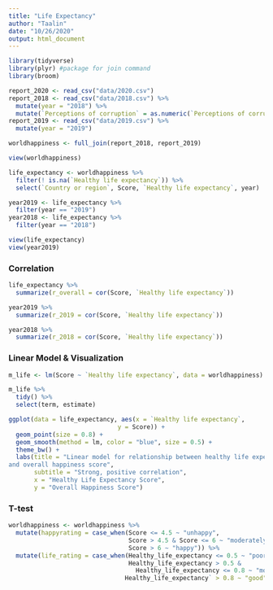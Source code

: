 ```yaml
---
title: "Life Expectancy"
author: "Taalin"
date: "10/26/2020"
output: html_document
---
```


```r
library(tidyverse)
library(plyr) #package for join command
library(broom)
```

```r
report_2020 <- read_csv("data/2020.csv")
report_2018 <- read_csv("data/2018.csv") %>% 
  mutate(year = "2018") %>% 
  mutate(`Perceptions of corruption` = as.numeric(`Perceptions of corruption`))
report_2019 <- read_csv("data/2019.csv") %>% 
  mutate(year = "2019")

worldhappiness <- full_join(report_2018, report_2019)

view(worldhappiness)
```

```r
life_expectancy <- worldhappiness %>% 
  filter(! is.na(`Healthy life expectancy`)) %>% 
  select(`Country or region`, Score, `Healthy life expectancy`, year)

year2019 <- life_expectancy %>% 
  filter(year == "2019")
year2018 <- life_expectancy %>% 
  filter(year == "2018")

view(life_expectancy)
view(year2019)
```

### Correlation
```r
life_expectancy %>% 
  summarize(r_overall = cor(Score, `Healthy life expectancy`))

year2019 %>% 
  summarize(r_2019 = cor(Score, `Healthy life expectancy`))

year2018 %>% 
  summarize(r_2018 = cor(Score, `Healthy life expectancy`))
```

### Linear Model & Visualization

```r
m_life <- lm(Score ~ `Healthy life expectancy`, data = worldhappiness)

m_life %>%
  tidy() %>%
  select(term, estimate) 

ggplot(data = life_expectancy, aes(x = `Healthy life expectancy`,
                              y = Score)) + 
  geom_point(size = 0.8) + 
  geom_smooth(method = lm, color = "blue", size = 0.5) +
  theme_bw() +
  labs(title = "Linear model for relationship between healthy life expectancy
and overall happiness score",
       subtitle = "Strong, positive correlation",
       x = "Healthy Life Expectancy Score",
       y = "Overall Happiness Score")

```
### T-test 

```r
worldhappiness <- worldhappiness %>%
  mutate(happyrating = case_when(Score <= 4.5 ~ "unhappy",
                                 Score > 4.5 & Score <= 6 ~ "moderately happy", 
                                 Score > 6 ~ "happy")) %>%
  mutate(life_rating = case_when(Healthy_life_expectancy <= 0.5 ~ "poor",
                                 Healthy_life_expectancy > 0.5 & 
                                   Healthy_life_expectancy <= 0.8 ~ "moderate",
                                Healthy_life_expectancy` > 0.8 ~ "good"))

```



